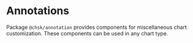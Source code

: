 
<Meta title="Addons/Annotation/Overview" />

# Annotations

Package `@chsk/annotation` provides components for miscellaneous chart customization.
These components can be used in any chart type.
